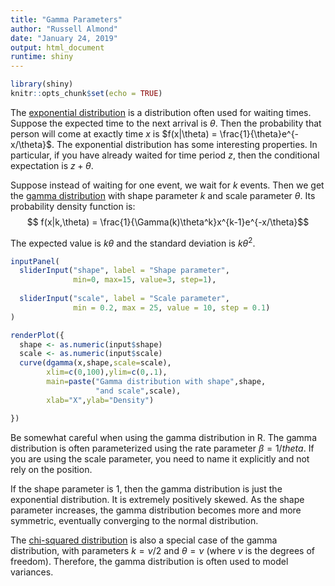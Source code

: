 ```yaml
---
title: "Gamma Parameters"
author: "Russell Almond"
date: "January 24, 2019"
output: html_document
runtime: shiny
---
```


```r
library(shiny)
knitr::opts_chunk$set(echo = TRUE)
```

The [exponential distribution](https://en.wikipedia.org/wiki/Exponential_distribution) is a distribution often used for waiting times. Suppose the expected time to the next arrival is $\theta$. Then the probability that person will come at exactly time $x$ is $f(x|\theta) = \frac{1}{\theta}e^{-x/\theta}$. The exponential distribution has some interesting properties. In particular, if you have already waited for time period $z$, then the conditional expectation is $z+\theta$.

Suppose instead of waiting for one event, we wait for $k$ events. Then we get the [gamma distribution](https://en.wikipedia.org/wiki/Gamma_distribution) with shape parameter $k$ and scale parameter $\theta$. Its probability density function is: $$ f(x|k,\theta) = \frac{1}{\Gamma(k)\theta^k}x^{k-1}e^{-x/\theta}$$

The expected value is $k\theta$ and the standard deviation is $k\theta^2$.

```r
inputPanel(
  sliderInput("shape", label = "Shape parameter",
              min=0, max=15, value=3, step=1),
  
  sliderInput("scale", label = "Scale parameter",
              min = 0.2, max = 25, value = 10, step = 0.1)
)

renderPlot({
  shape <- as.numeric(input$shape)
  scale <- as.numeric(input$scale)
  curve(dgamma(x,shape,scale=scale),
        xlim=c(0,100),ylim=c(0,.1),
        main=paste("Gamma distribution with shape",shape,
                   "and scale",scale),
        xlab="X",ylab="Density")

})
```

Be somewhat careful when using the gamma distribution in R. The gamma distribution is often parameterized using the rate parameter $\beta=1/theta$. If you are using the scale parameter, you need to name it explicitly and not rely on the position.

If the shape parameter is 1, then the gamma distribution is just the exponential distribution. It is extremely positively skewed. As the shape parameter increases, the gamma distribution becomes more and more symmetric, eventually converging to the normal distribution.

The [chi-squared distribution](https://en.wikipedia.org/wiki/Chi-squared_distribution) is also a special case of the gamma distribution, with parameters $k=\nu/2$ and $\theta=\nu$ (where $\nu$ is the degrees of freedom). Therefore, the gamma distribution is often used to model variances.
